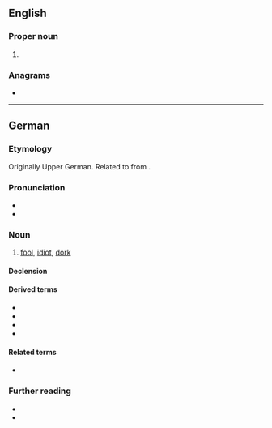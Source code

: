 ==English==

===Proper noun===
{{en-proper noun|s}}

# {{surname|en}}

===Anagrams===
* {{anagrams|en|a=depp|dppe}}

----

==German==

===Etymology===
Originally Upper German. Related to {{m|de|täppisch||clumsy}} from {{m|de|Tappe||paw}}.

===Pronunciation===
* {{IPA|de|/dɛp/}}
* {{audio|de|De-Depp.ogg|Audio}}

===Noun===
{{de-noun|m|Deppen|gen2=Depps|f=Deppin}}

# {{lb|de|pejorative}} [[fool]], [[idiot]], [[dork]] {{gloss|quirky, silly and/or stupid, socially inept person, or one who is out of touch with contemporary trends}}
#: {{ux|de|– „Wenn er dabei ist, komme ich nicht mit.“<br/>– „Warum?“<br/>– „Weil er ein '''Depp''' ist!“|– “If he’s there, I’m not coming along.”<br/>– “Why?”<br/>– “Because he’s a '''dork'''!”}}

====Declension====
{{de-decl-noun-m|s|en}}

====Derived terms====
* {{l|de|Deppenapostroph||greengrocer’s apostrophe}}
* {{l|de|Deppenleerzeichen}}
* {{l|de|deppert}}
* {{l|de|Dummdepp}}

====Related terms====
* {{l|de|täppisch}}

===Further reading===
* {{pedia|lang=de}}
* {{R:Duden}}